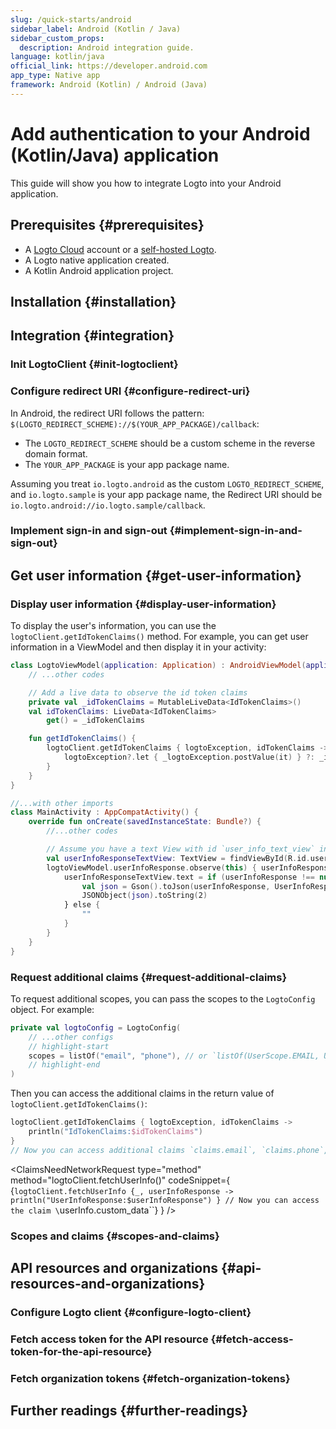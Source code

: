 ```yaml
---
slug: /quick-starts/android
sidebar_label: Android (Kotlin / Java)
sidebar_custom_props:
  description: Android integration guide.
language: kotlin/java
official_link: https://developer.android.com
app_type: Native app
framework: Android (Kotlin) / Android (Java)
---
```





# Add authentication to your Android (Kotlin/Java) application

This guide will show you how to integrate Logto into your Android application.

<AndroidGuideTip />

## Prerequisites \{#prerequisites}

- A [Logto Cloud](https://cloud.logto.io) account or a [self-hosted Logto](/introduction/set-up-logto-oss).
- A Logto native application created.
- A Kotlin Android application project.

## Installation \{#installation}

<Installation />

## Integration \{#integration}

### Init LogtoClient \{#init-logtoclient}

<InitLogtoClient />

### Configure redirect URI \{#configure-redirect-uri}

<SignInFlowSummary />

<ConfigureRedirectUri
  figureSrc={redirectUriFigure}
  redirectUri="io.logto.android://io.logto.sample/callback"
/>

In Android, the redirect URI follows the pattern: `$(LOGTO_REDIRECT_SCHEME)://$(YOUR_APP_PACKAGE)/callback`:

- The `LOGTO_REDIRECT_SCHEME` should be a custom scheme in the reverse domain format.
- The `YOUR_APP_PACKAGE` is your app package name.

Assuming you treat `io.logto.android` as the custom `LOGTO_REDIRECT_SCHEME`, and `io.logto.sample` is your app package name, the Redirect URI should be `io.logto.android://io.logto.sample/callback`.

### Implement sign-in and sign-out \{#implement-sign-in-and-sign-out}

<ImplementSignInAndSignOut />

<Checkpoint />

## Get user information \{#get-user-information}

### Display user information \{#display-user-information}

To display the user's information, you can use the `logtoClient.getIdTokenClaims()` method. For example, you can get user information in a ViewModel and then display it in your activity:

```kotlin title="LogtoModelView.kt"
class LogtoViewModel(application: Application) : AndroidViewModel(application) {
    // ...other codes

    // Add a live data to observe the id token claims
    private val _idTokenClaims = MutableLiveData<IdTokenClaims>()
    val idTokenClaims: LiveData<IdTokenClaims>
        get() = _idTokenClaims

    fun getIdTokenClaims() {
        logtoClient.getIdTokenClaims { logtoException, idTokenClaims ->
            logtoException?.let { _logtoException.postValue(it) } ?: _idTokenClaims.postValue(idTokenClaims)
        }
    }
}
```

```kotlin title="MainActivity.kt"
//...with other imports
class MainActivity : AppCompatActivity() {
    override fun onCreate(savedInstanceState: Bundle?) {
        //...other codes

        // Assume you have a text View with id `user_info_text_view` in your layout
        val userInfoResponseTextView: TextView = findViewById(R.id.user_info_text_view)
        logtoViewModel.userInfoResponse.observe(this) { userInfoResponse ->
            userInfoResponseTextView.text = if (userInfoResponse !== null) {
                val json = Gson().toJson(userInfoResponse, UserInfoResponse::class.java)
                JSONObject(json).toString(2)
            } else {
                ""
            }
        }
    }
}
```

### Request additional claims \{#request-additional-claims}

<FindUserInfoMissing method="logtoClient.getIdTokenClaims()" />

<ScopesAndClaimsIntroduction />

To request additional scopes, you can pass the scopes to the `LogtoConfig` object. For example:

```kotlin title="LogtoViewModel.kt"
private val logtoConfig = LogtoConfig(
    // ...other configs
    // highlight-start
    scopes = listOf("email", "phone"), // or `listOf(UserScope.EMAIL, UserScope.PHONE)`
    // highlight-end
)
```

Then you can access the additional claims in the return value of `logtoClient.getIdTokenClaims()`:

```kotlin
logtoClient.getIdTokenClaims { logtoException, idTokenClaims ->
    println("IdTokenClaims:$idTokenClaims")
}
// Now you can access additional claims `claims.email`, `claims.phone`, etc.
```

<ClaimsNeedNetworkRequest
  type="method"
  method="logtoClient.fetchUserInfo()"
  codeSnippet={
    <CodeBlock
      language="kotlin"
      title="LogtoViewModel.kt"
    >{`logtoClient.fetchUserInfo {_, userInfoResponse ->
    println("UserInfoResponse:$userInfoResponse")
}
// Now you can access the claim \`userInfo.custom_data\``}</CodeBlock>
  }
/>

### Scopes and claims \{#scopes-and-claims}

<ScopesAndClaims />

## API resources and organizations \{#api-resources-and-organizations}

<ApiResourcesDescription />

### Configure Logto client \{#configure-logto-client}

<ConfigApiResources />

### Fetch access token for the API resource \{#fetch-access-token-for-the-api-resource}

<FetchAccessTokenForApiResources />

### Fetch organization tokens \{#fetch-organization-tokens}

<FetchOrganizationTokenForUser />

## Further readings \{#further-readings}

<FurtherReadings />
